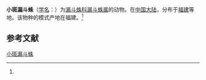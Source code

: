{{Speciesbox
| name = 小斑漏斗蛛
| status = 
| status_system = 
| image = 
| genus = Agelena
| species = micropunctulata
| authority = (Wang, 1992)<ref name='id13989'>{{cite web| url =http://www.bioinfo.cn/db05/BjdwSpecies.php?action=view&id=13989| title =小斑漏斗蛛| work =《中国动物物种编目数据库》| publisher =中国科学院微生物研究所| author =中国科学院动物研究所| accessdate =2009-04-28| deadurl =yes| archiveurl =https://web.archive.org/web/20160305005802/http://www.bioinfo.cn/db05/BjdwSpecies.php?action=view&id=13989| archivedate =2016-03-05}}</ref>
}}

'''小斑漏斗蛛'''（[[学名|学名]]：{{lang|la|''Agelena micropunctulata''}}）为[[漏斗蛛科|漏斗蛛科]][[漏斗蛛属|漏斗蛛属]]的动物。在[[中国大陆|中国大陆]]，分布于[[福建|福建]]等地。该物种的模式产地在福建。<ref name='id13989'/>

== 参考文献 ==
{{reflist}}

{{Wikispecies|Agelena micropunctulata}}

[[Category:漏斗蛛属|小斑漏斗蛛]]


{{蜘蛛小作品}}